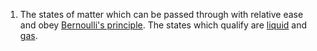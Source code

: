 #The states of matter which can be passed through with relative ease and obey [[Bernoulli's principle]].  The states which qualify are [[liquid]] and [[gas]].